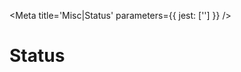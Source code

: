 

<Meta title='Misc|Status' parameters={{ jest: [''] }} />

# Status
<Story name='States'>
  <PropsVariationSection
    component={UserStatus}
    xAxis={{
      online: { status: 'online' },
      busy: { status: 'busy' },
      away: { status: 'away' },
      offline: { status: 'offline' },
    }}
    yAxis={{
      default: { },
    }}
  />
</Story>